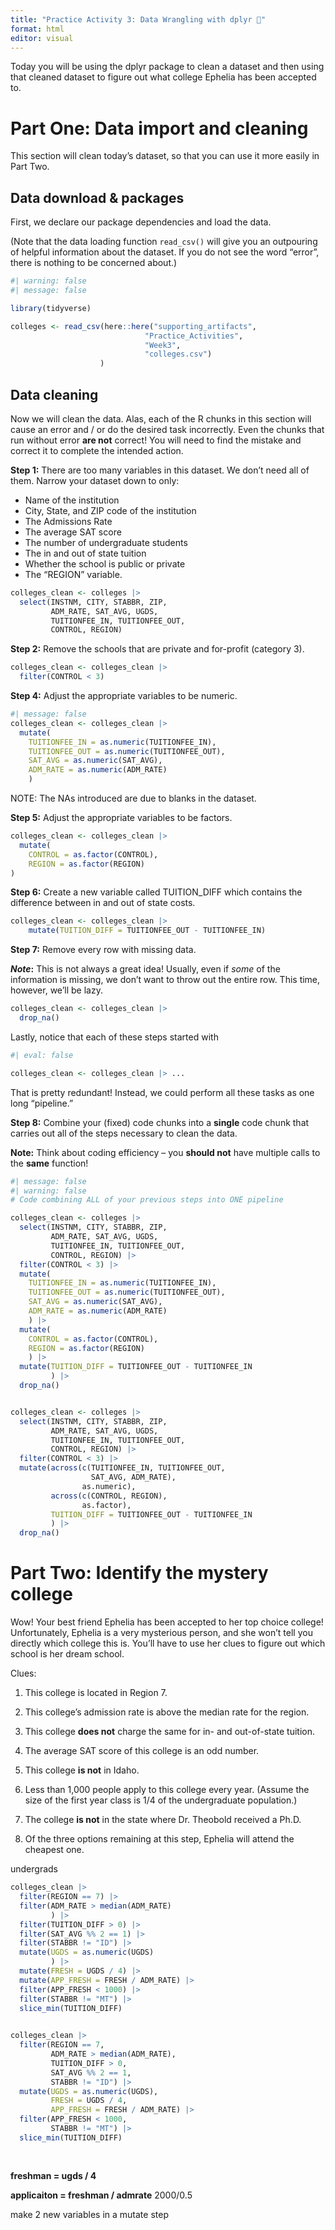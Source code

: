 ```yaml
---
title: "Practice Activity 3: Data Wrangling with dplyr 🏫"
format: html
editor: visual
---
```


Today you will be using the dplyr package to clean a dataset and then using that cleaned dataset to figure out what college Ephelia has been accepted to.

# Part One: Data import and cleaning

This section will clean today's dataset, so that you can use it more easily in Part Two.

## Data download & packages

First, we declare our package dependencies and load the data.

(Note that the data loading function `read_csv()` will give you an outpouring of helpful information about the dataset. If you do not see the word "error", there is nothing to be concerned about.)

```r
#| warning: false
#| message: false

library(tidyverse)

colleges <- read_csv(here::here("supporting_artifacts", 
                              "Practice_Activities", 
                              "Week3",
                              "colleges.csv")
                    )
```

## Data cleaning

Now we will clean the data. Alas, each of the R chunks in this section will cause an error and / or do the desired task incorrectly. Even the chunks that run without error **are not** correct! You will need to find the mistake and correct it to complete the intended action.

**Step 1:** There are too many variables in this dataset. We don't need all of them. Narrow your dataset down to only:

-   Name of the institution
-   City, State, and ZIP code of the institution
-   The Admissions Rate
-   The average SAT score
-   The number of undergraduate students
-   The in and out of state tuition
-   Whether the school is public or private
-   The "REGION" variable.

```r
colleges_clean <- colleges |> 
  select(INSTNM, CITY, STABBR, ZIP,
         ADM_RATE, SAT_AVG, UGDS,
         TUITIONFEE_IN, TUITIONFEE_OUT,
         CONTROL, REGION) 
```

**Step 2:** Remove the schools that are private and for-profit (category 3).

```r
colleges_clean <- colleges_clean |> 
  filter(CONTROL < 3) 
```

**Step 4:** Adjust the appropriate variables to be numeric.

```r
#| message: false
colleges_clean <- colleges_clean |> 
  mutate(
    TUITIONFEE_IN = as.numeric(TUITIONFEE_IN),
    TUITIONFEE_OUT = as.numeric(TUITIONFEE_OUT),
    SAT_AVG = as.numeric(SAT_AVG),
    ADM_RATE = as.numeric(ADM_RATE)
    ) 
```

NOTE: The NAs introduced are due to blanks in the dataset.

**Step 5:** Adjust the appropriate variables to be factors.

```r
colleges_clean <- colleges_clean |>
  mutate(
    CONTROL = as.factor(CONTROL),
    REGION = as.factor(REGION)
)
```

**Step 6:** Create a new variable called TUITION_DIFF which contains the difference between in and out of state costs.

```r
colleges_clean <- colleges_clean |> 
    mutate(TUITION_DIFF = TUITIONFEE_OUT - TUITIONFEE_IN)
```

**Step 7:** Remove every row with missing data.

***Note*****:** This is not always a great idea! Usually, even if *some* of the information is missing, we don't want to throw out the entire row. This time, however, we'll be lazy.

```r
colleges_clean <- colleges_clean |> 
  drop_na()
```

Lastly, notice that each of these steps started with

```r
#| eval: false

colleges_clean <- colleges_clean |> ...
```

That is pretty redundant! Instead, we could perform all these tasks as one long "pipeline."

**Step 8:** Combine your (fixed) code chunks into a **single** code chunk that carries out all of the steps necessary to clean the data.

**Note:** Think about coding efficiency -- you **should not** have multiple calls to the **same** function!

```r
#| message: false
#| warning: false
# Code combining ALL of your previous steps into ONE pipeline

colleges_clean <- colleges |> 
  select(INSTNM, CITY, STABBR, ZIP,
         ADM_RATE, SAT_AVG, UGDS,
         TUITIONFEE_IN, TUITIONFEE_OUT,
         CONTROL, REGION) |> 
  filter(CONTROL < 3) |> 
  mutate(
    TUITIONFEE_IN = as.numeric(TUITIONFEE_IN),
    TUITIONFEE_OUT = as.numeric(TUITIONFEE_OUT),
    SAT_AVG = as.numeric(SAT_AVG),
    ADM_RATE = as.numeric(ADM_RATE)
    ) |> 
  mutate(
    CONTROL = as.factor(CONTROL),
    REGION = as.factor(REGION)
    ) |> 
  mutate(TUITION_DIFF = TUITIONFEE_OUT - TUITIONFEE_IN
         ) |> 
  drop_na() 


colleges_clean <- colleges |> 
  select(INSTNM, CITY, STABBR, ZIP,
         ADM_RATE, SAT_AVG, UGDS,
         TUITIONFEE_IN, TUITIONFEE_OUT,
         CONTROL, REGION) |> 
  filter(CONTROL < 3) |> 
  mutate(across(c(TUITIONFEE_IN, TUITIONFEE_OUT,
                  SAT_AVG, ADM_RATE),
                as.numeric),
         across(c(CONTROL, REGION),
                as.factor),
         TUITION_DIFF = TUITIONFEE_OUT - TUITIONFEE_IN
         ) |> 
  drop_na() 
```

# Part Two: Identify the mystery college

Wow! Your best friend Ephelia has been accepted to her top choice college! Unfortunately, Ephelia is a very mysterious person, and she won't tell you directly which college this is. You'll have to use her clues to figure out which school is her dream school.

Clues:

1.  This college is located in Region 7.

2.  This college's admission rate is above the median rate for the region.

3.  This college **does not** charge the same for in- and out-of-state tuition.

4.  The average SAT score of this college is an odd number.

5.  This college **is not** in Idaho.

6.  Less than 1,000 people apply to this college every year. (Assume the size of the first year class is 1/4 of the undergraduate population.)

7.  The college **is not** in the state where Dr. Theobold received a Ph.D.

8.  Of the three options remaining at this step, Ephelia will attend the cheapest one.

undergrads

```r
colleges_clean |> 
  filter(REGION == 7) |> 
  filter(ADM_RATE > median(ADM_RATE)
         ) |> 
  filter(TUITION_DIFF > 0) |> 
  filter(SAT_AVG %% 2 == 1) |> 
  filter(STABBR != "ID") |> 
  mutate(UGDS = as.numeric(UGDS)
         ) |> 
  mutate(FRESH = UGDS / 4) |> 
  mutate(APP_FRESH = FRESH / ADM_RATE) |> 
  filter(APP_FRESH < 1000) |> 
  filter(STABBR != "MT") |> 
  slice_min(TUITION_DIFF)
  

colleges_clean |> 
  filter(REGION == 7,
         ADM_RATE > median(ADM_RATE),
         TUITION_DIFF > 0,
         SAT_AVG %% 2 == 1, 
         STABBR != "ID") |> 
  mutate(UGDS = as.numeric(UGDS),
         FRESH = UGDS / 4,
         APP_FRESH = FRESH / ADM_RATE) |> 
  filter(APP_FRESH < 1000,
         STABBR != "MT") |> 
  slice_min(TUITION_DIFF)
  
  
```

**freshman = ugds / 4**

**applicaiton = freshman / admrate** 2000/0.5

make 2 new variables in a mutate step
